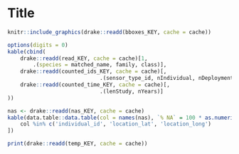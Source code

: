 # Title

```r
knitr::include_graphics(drake::readd(bboxes_KEY, cache = cache))
```


```r
options(digits = 0)
kable(cbind(
	drake::readd(read_KEY, cache = cache)[1,
		.(species = matched_name, family, class)],
	drake::readd(counted_ids_KEY, cache = cache)[,
							 .(sensor_type_id, nIndividual, nDeployment, nTag)],
	drake::readd(counted_time_KEY, cache = cache)[,
							 .(lenStudy, nYears)]
))
```

```r
nas <- drake::readd(nas_KEY, cache = cache)
kable(data.table::data.table(col = names(nas), `% NA` = 100 * as.numeric(nas))[
	col %in% c('individual_id', 'location_lat', 'location_long')
])
```



```r
print(drake::readd(temp_KEY, cache = cache))
```
